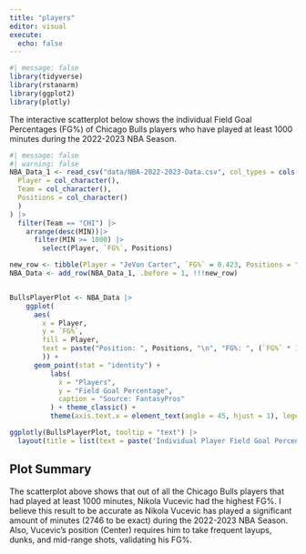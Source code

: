 ```yaml
---
title: "players"
editor: visual
execute:
  echo: false
---
```


```r
#| message: false
library(tidyverse)
library(rstanarm)
library(ggplot2)
library(plotly)
```

The interactive scatterplot below shows the individual Field Goal Percentages (FG%) of Chicago Bulls players who have played at least 1000 minutes during the 2022-2023 NBA Season. 

```r
#| message: false
#| warning: false
NBA_Data_1 <- read_csv("data/NBA-2022-2023-Data.csv", col_types = cols(
  Player = col_character(),
  Team = col_character(),
  Positions = col_character()
  )
) |>
  filter(Team == "CHI") |>
    arrange(desc(MIN))|>
      filter(MIN >= 1000) |>
        select(Player, `FG%`, Positions)

new_row <- tibble(Player = "JeVon Carter", `FG%` = 0.423, Positions = "PG,SG")
NBA_Data <- add_row(NBA_Data_1, .before = 1, !!!new_row)



```

```r
BullsPlayerPlot <- NBA_Data |>
    ggplot(
      aes(
        x = Player, 
        y = `FG%`,
        fill = Player,
        text = paste("Position: ", Positions, "\n", "FG%: ", (`FG%` * 100),  sep = "")
        )) +
      geom_point(stat = "identity") + 
          labs(
            x = "Players",
            y = "Field Goal Percentage",
            caption = "Source: FantasyPros"
          ) + theme_classic() + 
          theme(axis.text.x = element_text(angle = 45, hjust = 1), legend.position = "none")

ggplotly(BullsPlayerPlot, tooltip = "text") |>
  layout(title = list(text = paste('Individual Player Field Goal Percentages for the 2022-2023 NBA Season', '<br>', '<sup>', 'Vucevic had the highest field goal percentage(52%)', '</sup>')))
```


## Plot Summary

The scatterplot above shows that out of all the Chicago Bulls players that had played at least 1000 minutes, Nikola Vucevic had the highest FG%. I believe this result to be accurate as Nikola Vucevic has played a significant amount of minutes (2746 to be exact) during the 2022-2023 NBA Season. Also, Vucevic's position (Center) requires him to take frequent layups, dunks, and mid-range shots, validating his FG%. 

